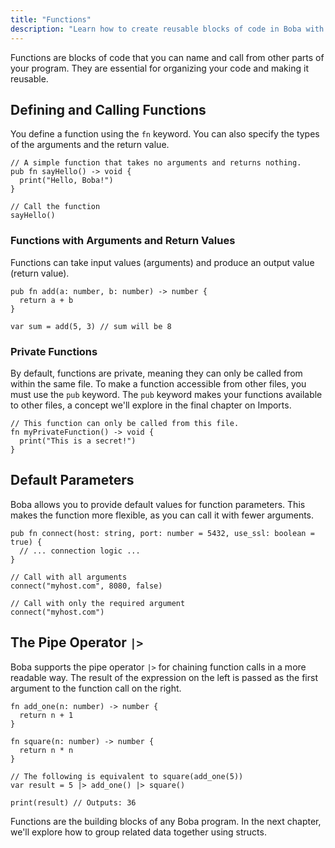 ```yaml
---
title: "Functions"
description: "Learn how to create reusable blocks of code in Boba with functions."
---
```


Functions are blocks of code that you can name and call from other parts of your program. They are essential for organizing your code and making it reusable.

## Defining and Calling Functions

You define a function using the `fn` keyword. You can also specify the types of the arguments and the return value.

```boba
// A simple function that takes no arguments and returns nothing.
pub fn sayHello() -> void {
  print("Hello, Boba!")
}

// Call the function
sayHello()
```

### Functions with Arguments and Return Values

Functions can take input values (arguments) and produce an output value (return value).

```boba
pub fn add(a: number, b: number) -> number {
  return a + b
}

var sum = add(5, 3) // sum will be 8
```

### Private Functions

By default, functions are private, meaning they can only be called from within the same file. To make a function accessible from other files, you must use the `pub` keyword. The `pub` keyword makes your functions available to other files, a concept we'll explore in the final chapter on Imports.

```boba
// This function can only be called from this file.
fn myPrivateFunction() -> void {
  print("This is a secret!")
}
```

## Default Parameters

Boba allows you to provide default values for function parameters. This makes the function more flexible, as you can call it with fewer arguments.

```boba
pub fn connect(host: string, port: number = 5432, use_ssl: boolean = true) {
  // ... connection logic ...
}

// Call with all arguments
connect("myhost.com", 8080, false)

// Call with only the required argument
connect("myhost.com")
```

## The Pipe Operator `|>`

Boba supports the pipe operator `|>` for chaining function calls in a more readable way. The result of the expression on the left is passed as the first argument to the function call on the right.

```boba
fn add_one(n: number) -> number {
  return n + 1
}

fn square(n: number) -> number {
  return n * n
}

// The following is equivalent to square(add_one(5))
var result = 5 |> add_one() |> square()

print(result) // Outputs: 36
```

Functions are the building blocks of any Boba program. In the next chapter, we'll explore how to group related data together using structs.
